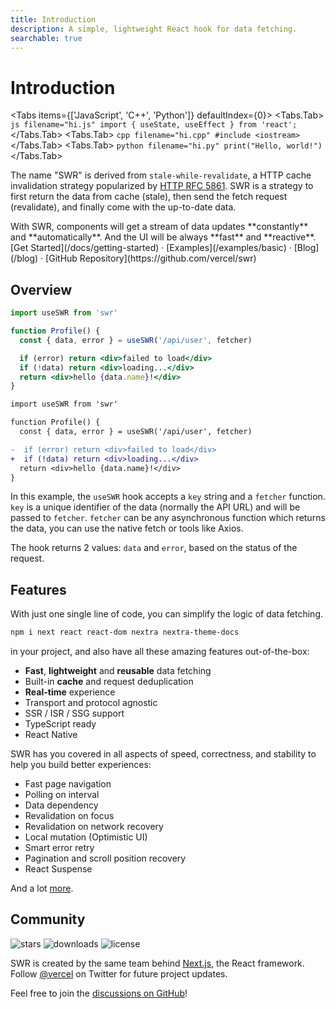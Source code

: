 ```yaml
---
title: Introduction
description: A simple, lightweight React hook for data fetching.
searchable: true
---
```



# Introduction

<Tabs items={['JavaScript', 'C++', 'Python']} defaultIndex={0}>
  <Tabs.Tab>
    ```js filename="hi.js"
    import { useState, useEffect } from 'react';
    ```
  </Tabs.Tab>
  <Tabs.Tab>
    ```cpp filename="hi.cpp"
    #include <iostream>
    ```
  </Tabs.Tab>
  <Tabs.Tab>
    ```python filename="hi.py"
    print("Hello, world!")
    ```
  </Tabs.Tab>
</Tabs>

The name "SWR" is derived from `stale-while-revalidate`, a HTTP cache
invalidation strategy popularized by
[HTTP RFC 5861](https://tools.ietf.org/html/rfc5861). SWR is a strategy to first
return the data from cache (stale), then send the fetch request (revalidate),
and finally come with the up-to-date data.

<Callout emoji="✅">
  With SWR, components will get a stream of data updates **constantly** and
  **automatically**. 
  And the UI will be always **fast** and **reactive**.
</Callout>

<div className="mt-16 mb-20 text-center">
  [Get Started](/docs/getting-started) · [Examples](/examples/basic) ·
  [Blog](/blog) · [GitHub Repository](https://github.com/vercel/swr)
</div>

## Overview

```jsx
import useSWR from 'swr'

function Profile() {
  const { data, error } = useSWR('/api/user', fetcher)

  if (error) return <div>failed to load</div>
  if (!data) return <div>loading...</div>
  return <div>hello {data.name}!</div>
}
```

```diff
import useSWR from 'swr'

function Profile() {
  const { data, error } = useSWR('/api/user', fetcher)

-  if (error) return <div>failed to load</div>
+  if (!data) return <div>loading...</div>
  return <div>hello {data.name}!</div>
}
```

In this example, the `useSWR` hook accepts a `key` string and a `fetcher`
function. `key` is a unique identifier of the data (normally the API URL) and
will be passed to `fetcher`. `fetcher` can be any asynchronous function which
returns the data, you can use the native fetch or tools like Axios.

The hook returns 2 values: `data` and `error`, based on the status of the
request.

## Features


With just one single line of code, you can simplify the logic of data fetching.

```sh npm2yarn
npm i next react react-dom nextra nextra-theme-docs
```

in your project, and also have all these amazing features out-of-the-box:

- **Fast**, **lightweight** and **reusable** data fetching
- Built-in **cache** and request deduplication
- **Real-time** experience
- Transport and protocol agnostic
- SSR / ISR / SSG support
- TypeScript ready
- React Native

SWR has you covered in all aspects of speed, correctness, and stability to help
you build better experiences:

- Fast page navigation
- Polling on interval
- Data dependency
- Revalidation on focus
- Revalidation on network recovery
- Local mutation (Optimistic UI)
- Smart error retry
- Pagination and scroll position recovery
- React Suspense

And a lot [more](/docs/getting-started).

## Community

<p className="mt-6 flex h-6 gap-2">
  <img alt="stars" src="https://badgen.net/github/stars/vercel/swr" />
  <img alt="downloads" src="https://badgen.net/npm/dt/swr" />
  <img alt="license" src="https://badgen.net/npm/license/swr" />
</p>

SWR is created by the same team behind [Next.js](https://nextjs.org), the React
framework. Follow [@vercel](https://twitter.com/vercel) on Twitter for future
project updates.

Feel free to join the
[discussions on GitHub](https://github.com/vercel/swr/discussions)!